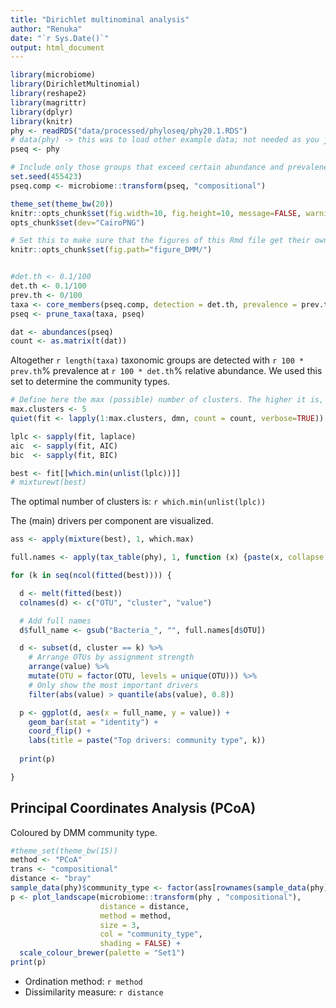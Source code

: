 ```yaml
---
title: "Dirichlet multinominal analysis"
author: "Renuka"
date: "`r Sys.Date()`"
output: html_document
---
```




```r
library(microbiome)
library(DirichletMultinomial)
library(reshape2)
library(magrittr)
library(dplyr)
library(knitr)
phy <- readRDS("data/processed/phyloseq/phy20.1.RDS")
# data(phy) -> this was to load other example data; not needed as you just loaded phy above
pseq <- phy

# Include only those groups that exceed certain abundance and prevalenec
set.seed(455423)
pseq.comp <- microbiome::transform(pseq, "compositional")

theme_set(theme_bw(20))
knitr::opts_chunk$set(fig.width=10, fig.height=10, message=FALSE, warning=FALSE)
opts_chunk$set(dev="CairoPNG")

# Set this to make sure that the figures of this Rmd file get their own name
knitr::opts_chunk$set(fig.path="figure_DMM/")


#det.th <- 0.1/100
det.th <- 0.1/100
prev.th <- 0/100
taxa <- core_members(pseq.comp, detection = det.th, prevalence = prev.th)
pseq <- prune_taxa(taxa, pseq)

dat <- abundances(pseq)
count <- as.matrix(t(dat))
```

Altogether `r length(taxa)` taxonomic groups are detected with `r 100 * prev.th`% prevalence at `r 100 * det.th`% relative abundance. We used this set to determine the community types.




```r
# Define here the max (possible) number of clusters. The higher it is, the slower the computing.
max.clusters <- 5
quiet(fit <- lapply(1:max.clusters, dmn, count = count, verbose=TRUE))

lplc <- sapply(fit, laplace) 
aic  <- sapply(fit, AIC) 
bic  <- sapply(fit, BIC)

best <- fit[[which.min(unlist(lplc))]]
# mixturewt(best)
```

The optimal number of clusters is: `r which.min(unlist(lplc))`

The (main) drivers per component are visualized.


```r
ass <- apply(mixture(best), 1, which.max)

full.names <- apply(tax_table(phy), 1, function (x) {paste(x, collapse = "_")})

for (k in seq(ncol(fitted(best)))) {

  d <- melt(fitted(best))
  colnames(d) <- c("OTU", "cluster", "value")

  # Add full names
  d$full_name <- gsub("Bacteria_", "", full.names[d$OTU])

  d <- subset(d, cluster == k) %>%
    # Arrange OTUs by assignment strength
    arrange(value) %>%
    mutate(OTU = factor(OTU, levels = unique(OTU))) %>%
    # Only show the most important drivers
    filter(abs(value) > quantile(abs(value), 0.8))     

  p <- ggplot(d, aes(x = full_name, y = value)) +
    geom_bar(stat = "identity") +
    coord_flip() +
    labs(title = paste("Top drivers: community type", k))
    
  print(p)

}  
```





## Principal Coordinates Analysis (PCoA)

Coloured by DMM community type.


```r
#theme_set(theme_bw(15))
method <- "PCoA"
trans <- "compositional"
distance <- "bray"
sample_data(phy)$community_type <- factor(ass[rownames(sample_data(phy))])
p <- plot_landscape(microbiome::transform(phy , "compositional"),
                    distance = distance,
                    method = method,
                    size = 3,
                    col = "community_type",
                    shading = FALSE) +
  scale_colour_brewer(palette = "Set1")		    
print(p)
```

* Ordination method: `r method`
* Dissimilarity measure: `r distance`
